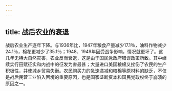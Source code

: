 ```yaml
---
---
---
```

title: 战后农业的衰退
---



战后农业生产逐年下降。与1936年比，1947年粮食产量减少17.1％，油料作物减少24.1％，棉花更减少了35.1％；1948、1949年因受战争影响，情况就更坏了。这几年无特大自然灾害，农业反而衰退，这是由于国民党政府错误政策所致。其中继续实行田赋征实和内战中的征发为害最甚；大量进口美国粮棉又挫伤了农民的生产积极性，并使城乡贸易失衡。农民购买力的急速递减和粮棉等原材料的缺乏，不仅是战后民营工业陷入困境的重要原因，也是国家垄断资本和国民党政权终于崩溃的原因之一。